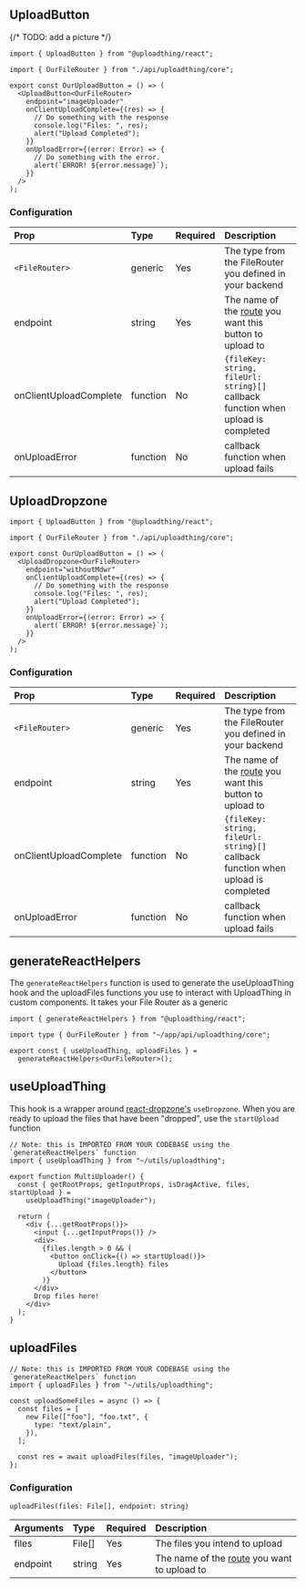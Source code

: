 ## UploadButton

{/* TODO: add a picture */}

```tsx
import { UploadButton } from "@uploadthing/react";

import { OurFileRouter } from "./api/uploadthing/core";

export const OurUploadButton = () => (
  <UploadButton<OurFileRouter>
    endpoint="imageUploader"
    onClientUploadComplete={(res) => {
      // Do something with the response
      console.log("Files: ", res);
      alert("Upload Completed");
    }}
    onUploadError={(error: Error) => {
      // Do something with the error.
      alert(`ERROR! ${error.message}`);
    }}
  />
);
```

### Configuration

| Prop                   | Type     | Required | Description                                                                       |
| :--------------------- | :------- | :------- | :-------------------------------------------------------------------------------- |
| `<FileRouter>`         | generic  | Yes      | The type from the FileRouter you defined in your backend                          |
| endpoint               | string   | Yes      | The name of the [route](./server#FileRouter) you want this button to upload to    |
| onClientUploadComplete | function | No       | `{fileKey: string, fileUrl: string}[]` callback function when upload is completed |
| onUploadError          | function | No       | callback function when upload fails                                               |

## UploadDropzone

```tsx
import { UploadButton } from "@uploadthing/react";

import { OurFileRouter } from "./api/uploadthing/core";

export const OurUploadButton = () => (
  <UploadDropzone<OurFileRouter>
    endpoint="withoutMdwr"
    onClientUploadComplete={(res) => {
      // Do something with the response
      console.log("Files: ", res);
      alert("Upload Completed");
    }}
    onUploadError={(error: Error) => {
      alert(`ERROR! ${error.message}`);
    }}
  />
);
```

### Configuration

| Prop                   | Type     | Required | Description                                                                       |
| :--------------------- | :------- | :------- | :-------------------------------------------------------------------------------- |
| `<FileRouter>`         | generic  | Yes      | The type from the FileRouter you defined in your backend                          |
| endpoint               | string   | Yes      | The name of the [route](./server#FileRouter) you want this button to upload to    |
| onClientUploadComplete | function | No       | `{fileKey: string, fileUrl: string}[]` callback function when upload is completed |
| onUploadError          | function | No       | callback function when upload fails                                               |

## generateReactHelpers

The `generateReactHelpers` function is used to generate the useUploadThing hook and the uploadFiles functions you use to interact with UploadThing in custom components. It takes your File Router as a generic

```tsx
import { generateReactHelpers } from "@uploadthing/react";

import type { OurFileRouter } from "~/app/api/uploadthing/core";

export const { useUploadThing, uploadFiles } =
  generateReactHelpers<OurFileRouter>();
```

## useUploadThing

This hook is a wrapper around [react-dropzone's](https://react-dropzone.js.org/) `useDropzone`. When you are ready to upload the files that have been "dropped", use the `startUpload` function

```tsx
// Note: this is IMPORTED FROM YOUR CODEBASE using the `generateReactHelpers` function
import { useUploadThing } from "~/utils/uploadthing";

export function MultiUploader() {
  const { getRootProps, getInputProps, isDragActive, files, startUpload } =
    useUploadThing("imageUploader");

  return (
    <div {...getRootProps()}>
      <input {...getInputProps()} />
      <div>
        {files.length > 0 && (
          <button onClick={() => startUpload()}>
            Upload {files.length} files
          </button>
        )}
      </div>
      Drop files here!
    </div>
  );
}
```

## uploadFiles

```tsx
// Note: this is IMPORTED FROM YOUR CODEBASE using the `generateReactHelpers` function
import { uploadFiles } from "~/utils/uploadthing";

const uploadSomeFiles = async () => {
  const files = [
    new File(["foo"], "foo.txt", {
      type: "text/plain",
    }),
  ];

  const res = await uploadFiles(files, "imageUploader");
};
```

### Configuration

```tsx
uploadFiles(files: File[], endpoint: string)
```

| Arguments | Type   | Required | Description                                                        |
| :-------- | :----- | :------- | :----------------------------------------------------------------- |
| files     | File[] | Yes      | The files you intend to upload                                     |
| endpoint  | string | Yes      | The name of the [route](./server#FileRouter) you want to upload to |
